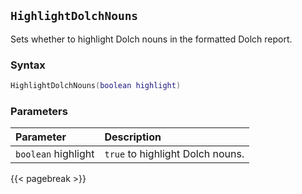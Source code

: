 ## `HighlightDolchNouns`

Sets whether to highlight Dolch nouns in the formatted Dolch report.

### Syntax {-}

``` .lua
HighlightDolchNouns(boolean highlight)
```

### Parameters {-}

**Parameter** | **Description**
| :-- | :-- |
|`boolean` highlight | `true` to highlight Dolch nouns. |

{{< pagebreak >}}